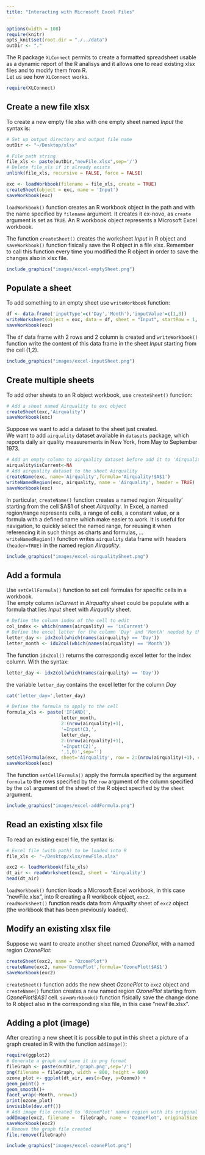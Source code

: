 ```yaml
---
title: "Interacting with Microsoft Excel Files"
---
```


```r
options(width = 108)
require(knitr)
opts_knit$set(root.dir = "./../data")
outDir <- "."
```


The R package `XLConnect` permits to create a formatted spreadsheet usable as a dynamic report of the R analisys and it allows one to read existing xlsx files and to modify them from R.  
Let us see how `XLConnect` works.

```r
require(XLConnect)
```


## Create a new file xlsx 
To create a new empty file xlsx with one empty sheet named *Input* the syntax is:

```r
# Set up output directory and output file name  
outDir <- "~/Desktop/xlsx" 
```
```r
# File path string
file_xls <- paste(outDir,"newFile.xlsx",sep='/')
# Delete file_xls if it already exists 
unlink(file_xls, recursive = FALSE, force = FALSE)
```

```r
exc <- loadWorkbook(filename = file_xls, create = TRUE)
createSheet(object = exc, name = 'Input')
saveWorkbook(exc)
```

`loadWorkbook()` function creates an R workbook object in the path and with the name specified by  `filename` argument. It creates it ex-novo, as `create` argument is set as `TRUE`. An R workbook object represents a Microsoft Excel workbook. 

The function `createSheet()` creates the worksheet *Input* in R object and `saveWorkbook()` function fisically save the R object in a file xlsx. Remember to call this function every time you modified the R object in order to save the changes also in xlsx file. 


```r
include_graphics("images/excel-emptySheet.png")
```

## Populate a sheet

To add something to an empty sheet use `writeWorkbook` function:

```r
df <- data.frame('inputType'=c('Day','Month'),'inputValue'=c(1,3))
writeWorksheet(object = exc, data = df, sheet = "Input", startRow = 1, startCol = 2)
saveWorkbook(exc)
```

The `df` data frame with 2 rows and 2 column is created and `writeWorkbook()` function write the content of this data frame in the sheet *Input* starting from the cell (1,2).

```r
include_graphics("images/excel-inputSheet.png")
```

## Create multiple sheets

To add other sheets to an R object workbook, use `createSheet()` function:

```r
# Add a sheet named Airquality to exc object
createSheet(exc,'Airquality')
saveWorkbook(exc)
```

Suppose we want to add a dataset to the sheet just created.  
We want to add `airquality` dataset available in `datasets` package, which reports daily air quality measurements in New York, from May to September 1973.  

```r
# Add an empty column to airquality dataset before add it to 'Airquality' sheet
airquality$isCurrent<-NA
# Add airquality dataset to the sheet Airquality
createName(exc, name='Airquality',formula='Airquality!$A$1')
writeNamedRegion(exc, airquality, name = 'Airquality', header = TRUE)
saveWorkbook(exc)
```

In particular, `createName()` function creates a named region 'Airquality' starting from the cell $A$1 of sheet *Airquality*. In Excel, a named region/range represents cells, a range of cells, a constant value, or a formula with a defined name which make easier to work. It is useful for navigation, to quickly select the named range, for reusing it when referencing it in such things as charts and formulas, ...   
`writeNamedRegion()` function writes `airquality` data frame with headers `(header=TRUE)` in the named region *Airquality*. 

```r
include_graphics("images/excel-airqualitySheet.png")
```

## Add a formula
Use `setCellFormula()` function to set cell formulas for specific cells in a workbook.  
The empty column *isCurrent* in *Airquality* sheet could be populate with a formula that lies *Input* sheet with *Airquality* sheet.

```r
# Define the column index of the cell to edit
col_index <- which(names(airquality) == 'isCurrent')
# Define the excel letter for the column 'Day' and 'Month' needed by the formula 
letter_day <- idx2col(which(names(airquality) == 'Day'))
letter_month <- idx2col(which(names(airquality) == 'Month'))
```

The function `idx2col()` returns the correspondig excel letter for the index column. With the syntax:

```r
letter_day <- idx2col(which(names(airquality) == 'Day'))
```

the variable `letter_day` contains the excel letter for the column *Day*

```r
cat('letter_day=',letter_day)
```


```r
# Define the formula to apply to the cell
formula_xls <- paste('IF(AND(',
                    letter_month,
                    2:(nrow(airquality)+1),
                    '=Input!C3,',
                    letter_day,
                    2:(nrow(airquality)+1),
                    '=Input!C2)',
                    ',1,0)',sep='')
setCellFormula(exc, sheet='Airquality', row = 2:(nrow(airquality)+1), col = col_index, formula = formula_xls)
saveWorkbook(exc)
```

The function `setCellFormula()` apply the formula specified by the argument `formula` to the rows specified by the `row` argument of the column specified by the `col` argument of the sheet of the R object specified by the `sheet` argument.


```r
include_graphics("images/excel-addFormula.png")
```


## Read an existing xlsx file

To read an existing excel file, the syntax is:

```r
# Excel file (with path) to be loaded into R
file_xls <- "~/Desktop/xlsx/newFile.xlsx"
```

```r
exc2 <- loadWorkbook(file_xls)
dt_air <- readWorksheet(exc2, sheet = 'Airquality')
head(dt_air)
```

`loadWorkbook()` function loads a Microsoft Excel workbook, in this case "newFile.xlsx", into R creating a R workbook object, `exc2`.  
`readWorksheet()` function reads data from *Airquality* sheet of `exc2` object (the workbook that has been previously loaded). 

## Modify an existing xlsx file

Suppose we want to create another sheet named *OzonePlot*, with a named region *OzonePlot*:

```r
createSheet(exc2, name = "OzonePlot")
createName(exc2, name='OzonePlot',formula='OzonePlot!$A$1')
saveWorkbook(exc2)
```

`createSheet()` function adds the new sheet *OzonePlot* to `exc2` object and `createName()` function creates a new named region *OzonePlot* starting from *OzonePlot!$A$1* cell. `saveWorkbook()` function fisically save the change done to R object also in the corresponding xlsx file, in this case "newFile.xlsx".


## Adding a plot (image)

After creating a new sheet it is possible to put in this sheet a picture of a graph created in R with the function `addImage()`:

```r
require(ggplot2)
# Generate a graph and save it in png format
fileGraph <- paste(outDir,'graph.png',sep='/')
png(filename = fileGraph, width = 800, height = 600)
ozone_plot <- ggplot(dt_air, aes(x=Day, y=Ozone)) + 
geom_point() + 
geom_smooth()+
facet_wrap(~Month, nrow=1)
print(ozone_plot)
invisible(dev.off())
# Add image file created to 'OzonePlot' named region with its original size 
addImage(exc2, filename =  fileGraph, name = 'OzonePlot', originalSize = TRUE)
saveWorkbook(exc2)
# Remove the graph file created 
file.remove(fileGraph)
```

```r
include_graphics("images/excel-ozonePlot.png")
```

